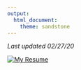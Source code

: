 ```yaml
---
output: 
  html_document:
    theme: sandstone
---
```


*Last updated 02/27/20*

[![My Resume](resume.jpg)](https://docs.google.com/document/d/15D19ecT8WBE3bT1_nvt-y2m7wbLOji0H87zRhvfzXrk/edit?usp=sharing)
